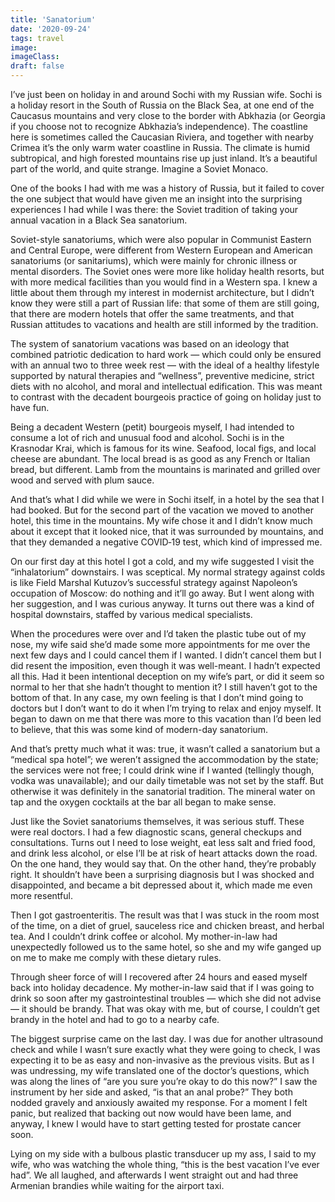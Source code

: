 ```yaml
---
title: 'Sanatorium'
date: '2020-09-24'
tags: travel
image: 
imageClass: 
draft: false
---
```

I’ve just been on holiday in and around Sochi with my Russian wife. Sochi is a holiday resort in the South of Russia on the Black Sea, at one end of the Caucasus mountains and very close to the border with Abkhazia (or Georgia if you choose not to recognize Abkhazia’s independence). The coastline here is sometimes called the Caucasian Riviera, and together with nearby Crimea it’s the only warm water coastline in Russia. The climate is humid subtropical, and high forested mountains rise up just inland. It’s a beautiful part of the world, and quite strange. Imagine a Soviet Monaco.

One of the books I had with me was a history of Russia, but it failed to cover the one subject that would have given me an insight into the surprising experiences I had while I was there: the Soviet tradition of taking your annual vacation in a Black Sea sanatorium.

Soviet-style sanatoriums, which were also popular in Communist Eastern and Central Europe, were different from Western European and American sanatoriums (or sanitariums), which were mainly for chronic illness or mental disorders. The Soviet ones were more like holiday health resorts, but with more medical facilities than you would find in a Western spa. I knew a little about them through my interest in modernist architecture, but I didn’t know they were still a part of Russian life: that some of them are still going, that there are modern hotels that offer the same treatments, and that Russian attitudes to vacations and health are still informed by the tradition.

The system of sanatorium vacations was based on an ideology that combined patriotic dedication to hard work — which could only be ensured with an annual two to three week rest — with the ideal of a healthy lifestyle supported by natural therapies and “wellness”, preventive medicine, strict diets with no alcohol, and moral and intellectual edification. This was meant to contrast with the decadent bourgeois practice of going on holiday just to have fun.

Being a decadent Western (petit) bourgeois myself, I had intended to consume a lot of rich and unusual food and alcohol. Sochi is in the Krasnodar Krai, which is famous for its wine. Seafood, local figs, and local cheese are abundant. The local bread is as good as any French or Italian bread, but different. Lamb from the mountains is marinated and grilled over wood and served with plum sauce.

And that’s what I did while we were in Sochi itself, in a hotel by the sea that I had booked. But for the second part of the vacation we moved to another hotel, this time in the mountains. My wife chose it and I didn’t know much about it except that it looked nice, that it was surrounded by mountains, and that they demanded a negative COVID‑19 test, which kind of impressed me.

On our first day at this hotel I got a cold, and my wife suggested I visit the “inhalatorium” downstairs. I was sceptical. My normal strategy against colds is like Field Marshal Kutuzov’s successful strategy against Napoleon’s occupation of Moscow: do nothing and it’ll go away. But I went along with her suggestion, and I was curious anyway. It turns out there was a kind of hospital downstairs, staffed by various medical specialists.

When the procedures were over and I’d taken the plastic tube out of my nose, my wife said she’d made some more appointments for me over the next few days and I could cancel them if I wanted. I didn’t cancel them but I did resent the imposition, even though it was well-meant. I hadn’t expected all this. Had it been intentional deception on my wife’s part, or did it seem so normal to her that she hadn’t thought to mention it? I still haven’t got to the bottom of that. In any case, my own feeling is that I don’t mind going to doctors but I don’t want to do it when I’m trying to relax and enjoy myself. It began to dawn on me that there was more to this vacation than I’d been led to believe, that this was some kind of modern-day sanatorium.

And that’s pretty much what it was: true, it wasn’t called a sanatorium but a “medical spa hotel”; we weren’t assigned the accommodation by the state; the services were not free; I could drink wine if I wanted (tellingly though, vodka was unavailable); and our daily timetable was not set by the staff. But otherwise it was definitely in the sanatorial tradition. The mineral water on tap and the oxygen cocktails at the bar all began to make sense.

Just like the Soviet sanatoriums themselves, it was serious stuff. These were real doctors. I had a few diagnostic scans, general checkups and consultations. Turns out I need to lose weight, eat less salt and fried food, and drink less alcohol, or else I’ll be at risk of heart attacks down the road. On the one hand, they would say that. On the other hand, they’re probably right. It shouldn’t have been a surprising diagnosis but I was shocked and disappointed, and became a bit depressed about it, which made me even more resentful.

Then I got gastroenteritis. The result was that I was stuck in the room most of the time, on a diet of gruel, sauceless rice and chicken breast, and herbal tea. And I couldn’t drink coffee or alcohol. My mother-in-law had unexpectedly followed us to the same hotel, so she and my wife ganged up on me to make me comply with these dietary rules.

Through sheer force of will I recovered after 24 hours and eased myself back into holiday decadence. My mother-in-law said that if I was going to drink so soon after my gastrointestinal troubles — which she did not advise — it should be brandy. That was okay with me, but of course, I couldn’t get brandy in the hotel and had to go to a nearby cafe.

The biggest surprise came on the last day. I was due for another ultrasound check and while I wasn’t sure exactly what they were going to check, I was expecting it to be as easy and non-invasive as the previous visits. But as I was undressing, my wife translated one of the doctor’s questions, which was along the lines of “are you sure you’re okay to do this now?” I saw the instrument by her side and asked, “is that an anal probe?” They both nodded gravely and anxiously awaited my response. For a moment I felt panic, but realized that backing out now would have been lame, and anyway, I knew I would have to start getting tested for prostate cancer soon.

Lying on my side with a bulbous plastic transducer up my ass, I said to my wife, who was watching the whole thing, “this is the best vacation I’ve ever had”. We all laughed, and afterwards I went straight out and had three Armenian brandies while waiting for the airport taxi.
